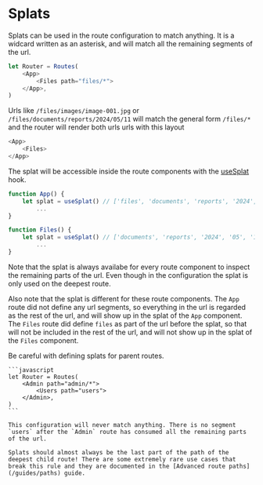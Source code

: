 # Splats

Splats can be used in the route configuration to match anything.
It is a widcard written as an asterisk, and will match all the remaining segments of the url.

```javascript
let Router = Routes(
	<App>
		<Files path="files/*">
	</App>,
)
```

Urls like `/files/images/image-001.jpg` or `/files/documents/reports/2024/05/11` will match the general form `/files/*` and the router will render both urls urls with this layout

```javascript
<App>
	<Files>
</App>
```

The splat will be accessible inside the route components with the [useSplat](/hooks/use-splat) hook.

```javascript
function App() {
	let splat = useSplat() // ['files', 'documents', 'reports', '2024', '05', '11']
		...
}

function Files() {
	let splat = useSplat() // ['documents', 'reports', '2024', '05', '11']
		...
}
```

Note that the splat is always availabe for every route component to inspect the remaining parts of the url. Even though in the configuration the splat is only used on the deepest route.

Also note that the splat is different for these route components. The `App` route did not define any url segments, so everything in the url is regarded as the rest of the url, and will show up in the splat of the `App` component. The `Files` route did define `files` as part of the url before the splat, so that will not be included in the rest of the url, and will not show up in the splat of the `Files` component.

<Warning>
    Be careful with defining splats for parent routes.

    ```javascript
    let Router = Routes(
    	<Admin path="admin/*">
    		<Users path="users">
    	</Admin>,
    )
    ```

    This configuration will never match anything. There is no segment `users` after the `Admin` route has consumed all the remaining parts of the url.

    Splats should almost always be the last part of the path of the deepest child route! There are some extremely rare use cases that break this rule and they are documented in the [Advanced route paths](/guides/paths) guide.

</Warning>
